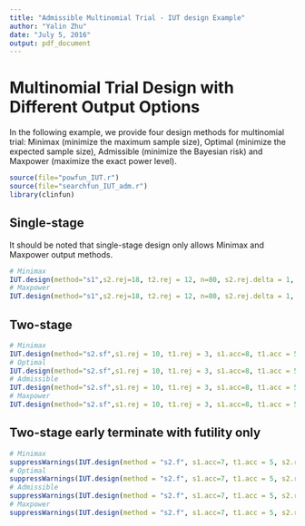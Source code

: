 ---
title: "Admissible Multinomial Trial - IUT design Example"
author: "Yalin Zhu"
date: "July 5, 2016"
output: pdf_document
---



# Multinomial Trial Design with Different Output Options

In the following example, we provide four design methods for multinomial trial: Minimax (minimize the maximum sample size), Optimal (minimize the expected sample size), Admissible (minimize the Bayesian risk) and Maxpower (maximize the exact power level). 


```{r}
source(file="powfun_IUT.r")
source(file="searchfun_IUT_adm.r")
library(clinfun)
```

## Single-stage

It should be noted that single-stage design only allows Minimax and Maxpower output methods.

```{r tidy=TRUE, warning=FALSE}
# Minimax
IUT.design(method="s1",s2.rej=18, t2.rej = 12, n=80, s2.rej.delta = 1, t2.rej.delta = 1, n.delta=1, p0.s = 0.15, p0.t = 0.25, p1.s = 0.3, p1.t= 0.1, output = "minimax")
# Maxpower
IUT.design(method="s1",s2.rej=18, t2.rej = 12, n=80, s2.rej.delta = 1, t2.rej.delta = 1, n.delta=1, p0.s = 0.15, p0.t = 0.25, p1.s = 0.3, p1.t= 0.1, output = "maxpower")
```

## Two-stage

```{r tidy=TRUE, warning=FALSE}
# Minimax
IUT.design(method="s2.sf",s1.rej = 10, t1.rej = 3, s1.acc=8, t1.acc = 5, s2.rej=18, t2.rej = 12, n1=40, n2=40, n1.delta = 1, n2.delta = 1, s1.rej.delta =1, t1.rej.delta =1, s2.rej.delta =1, t2.rej.delta =1, p0.s = 0.15, p0.t = 0.25, p1.s = 0.3, p1.t= 0.1, output = "minimax")
# Optimal
IUT.design(method="s2.sf",s1.rej = 10, t1.rej = 3, s1.acc=8, t1.acc = 5, s2.rej=18, t2.rej = 12, n1=40, n2=40, n1.delta = 1, n2.delta = 1,  s1.rej.delta =1, t1.rej.delta =1, s2.rej.delta =1, t2.rej.delta =1, p0.s = 0.15, p0.t = 0.25, p1.s = 0.3, p1.t= 0.1, output = "optimal")
# Admissible
IUT.design(method="s2.sf",s1.rej = 10, t1.rej = 3, s1.acc=8, t1.acc = 5, s2.rej=18, t2.rej = 12, n1=40, n2=40, n1.delta = 1, n2.delta = 1,  s1.rej.delta =1, t1.rej.delta =1, s2.rej.delta =1, t2.rej.delta =1, p0.s = 0.15, p0.t = 0.25, p1.s = 0.3, p1.t= 0.1, output = "admissible")
# Maxpower
IUT.design(method="s2.sf",s1.rej = 10, t1.rej = 3, s1.acc=8, t1.acc = 5, s2.rej=18, t2.rej = 12, n1=40, n2=40, n1.delta = 1, n2.delta = 1,  s1.rej.delta =1, t1.rej.delta =1, s2.rej.delta =1, t2.rej.delta =1, p0.s = 0.15, p0.t = 0.25, p1.s = 0.3, p1.t= 0.1, output = "maxpower")
```

## Two-stage early terminate with futility only

```{r error=TRUE, tidy=TRUE, warning=FALSE, message=FALSE}
# Minimax
suppressWarnings(IUT.design(method = "s2.f", s1.acc=7, t1.acc = 5, s2.rej=17, t2.rej = 13, n1=41, n2=41, s1.acc.delta =0, t1.acc.delta =0, s2.rej.delta =0, t2.rej.delta =0, p0.s = 0.15, p0.t = 0.25, p1.s = 0.3, p1.t= 0.1, output = "minimax"))  
# Optimal
suppressWarnings(IUT.design(method = "s2.f", s1.acc=7, t1.acc = 5, s2.rej=17, t2.rej = 13, n1=41, n2=41, s1.acc.delta =0, t1.acc.delta =0, s2.rej.delta =0, t2.rej.delta =0, p0.s = 0.15, p0.t = 0.25, p1.s = 0.3, p1.t= 0.1, output = "optimal"))
# Admissible
suppressWarnings(IUT.design(method = "s2.f", s1.acc=7, t1.acc = 5, s2.rej=17, t2.rej = 13, n1=41, n2=41, s1.acc.delta =0, t1.acc.delta =0, s2.rej.delta =0, t2.rej.delta =0, p0.s = 0.15, p0.t = 0.25, p1.s = 0.3, p1.t= 0.1, output = "admissible"))
# Maxpower
suppressWarnings(IUT.design(method = "s2.f", s1.acc=7, t1.acc = 5, s2.rej=17, t2.rej = 13, n1=41, n2=41, s1.acc.delta =0, t1.acc.delta =0, s2.rej.delta =0, t2.rej.delta =0, p0.s = 0.15, p0.t = 0.25, p1.s = 0.3, p1.t= 0.1, output = "maxpower"))
```
